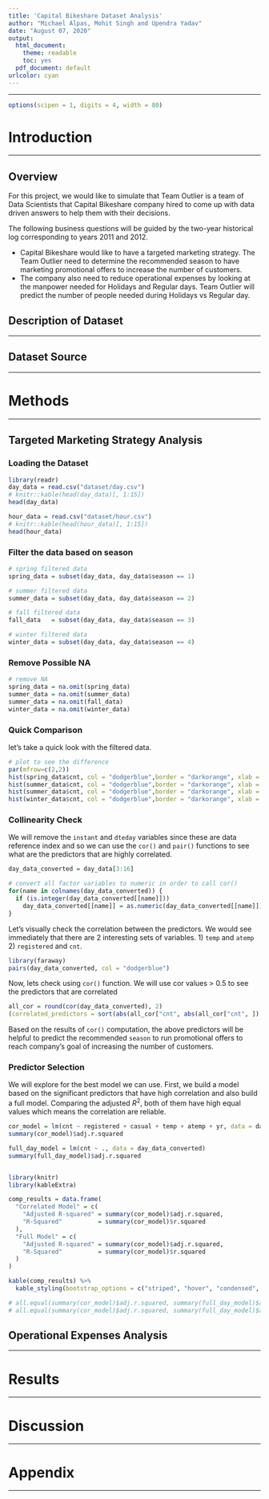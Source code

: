 ```yaml
---
title: 'Capital Bikeshare Dataset Analysis'
author: "Michael Alpas, Mohit Singh and Upendra Yadav"
date: "August 07, 2020"
output:
  html_document: 
    theme: readable
    toc: yes  
  pdf_document: default
urlcolor: cyan
---
```

---

```r
options(scipen = 1, digits = 4, width = 80)
```

# Introduction

---

## Overview

For this project, we would like to simulate that Team Outlier is a team of Data Scientists that Capital Bikeshare company hired to come up with data driven answers to help them with their decisions.

The following business questions will be guided by the two-year historical log corresponding to years 2011 and 2012.

 * Capital Bikeshare would like to have a targeted marketing strategy. The Team Outlier need to determine the recommended season to have marketing promotional offers to increase the number of customers.
 * The company also need to reduce operational expenses by looking at the manpower needed for Holidays and Regular days. Team Outlier will predict the number of people needed during Holidays vs Regular day.

## Description of Dataset

---

## Dataset Source

---

# Methods

---

## Targeted Marketing Strategy Analysis
### Loading the Dataset

```r
library(readr)
day_data = read.csv("dataset/day.csv")
# knitr::kable(head(day_data)[, 1:15])
head(day_data)

hour_data = read.csv("dataset/hour.csv")
# knitr::kable(head(hour_data)[, 1:15])
head(hour_data)
```

### Filter the data based on season
```r
# spring filtered data
spring_data = subset(day_data, day_data$season == 1)

# summer filtered data
summer_data = subset(day_data, day_data$season == 2)

# fall filtered data
fall_data   = subset(day_data, day_data$season == 3)

# winter filtered data
winter_data = subset(day_data, day_data$season == 4)
```

### Remove Possible NA

```r
# remove NA
spring_data = na.omit(spring_data)
summer_data = na.omit(summer_data)
summer_data = na.omit(fall_data)
winter_data = na.omit(winter_data)
```

### Quick Comparison

let's take a quick look with the filtered data.

```r
# plot to see the difference 
par(mfrow=c(2,2))
hist(spring_data$cnt, col = "dodgerblue",border = "darkorange", xlab = "count", main = "Spring Daily Rental Bike Summary")
hist(summer_data$cnt, col = "dodgerblue",border = "darkorange", xlab = "count", main = "Summer Daily Rental Bike Summary")
hist(summer_data$cnt, col = "dodgerblue",border = "darkorange", xlab = "count", main = "Fall Daily Rental Bike Summary")
hist(winter_data$cnt, col = "dodgerblue",border = "darkorange", xlab = "count", main = "Winter Daily Rental Bike Summary")

```

### Collinearity Check

We will remove the `instant` and `dteday` variables since these are data reference index and so we can use the `cor()` and `pair()` functions to see what are the predictors that are highly correlated.

```r
day_data_converted = day_data[3:16]

# convert all factor variables to numeric in order to call cor()
for(name in colnames(day_data_converted)) {
  if (is.integer(day_data_converted[[name]]))
    day_data_converted[[name]] = as.numeric(day_data_converted[[name]])
}
```

Let's visually check the correlation between the predictors. We would see immediately that there are 2 interesting sets of variables. 1) `temp` and `atemp` 2) `registered` and `cnt`. 

```r
library(faraway)
pairs(day_data_converted, col = "dodgerblue")
```

Now, lets check using `cor()` function. We will use cor values > 0.5 to see the predictors that are correlated

```r
all_cor = round(cor(day_data_converted), 2)
(correlated_predictors = sort(abs(all_cor["cnt", abs(all_cor["cnt", ]) > 0.5]), decreasing = TRUE)[-1])
```

Based on the results of `cor()` computation, the above predictors will be helpful to predict the recommended `season` to run promotional offers to reach company's goal of increasing the number of customers.

### Predictor Selection

We will explore for the best model we can use. First, we build a model based on the significant predictors that have high correlation and also build a full model. Comparing the adjusted $R^2$, both of them have high equal values which means the correlation are reliable.

```r
cor_model = lm(cnt ~ registered + casual + temp + atemp + yr, data = day_data_converted)
summary(cor_model)$adj.r.squared

full_day_model = lm(cnt ~ ., data = day_data_converted)
summary(full_day_model)$adj.r.squared


library(knitr)
library(kableExtra)

comp_results = data.frame(
  "Correlated Model" = c(
    "Adjusted R-squared" = summary(cor_model)$adj.r.squared,
    "R-Squared"          = summary(cor_model)$r.squared
  ),
  "Full Model" = c(
    "Adjusted R-squared" = summary(cor_model)$adj.r.squared,
    "R-Squared"          = summary(cor_model)$r.squared
  )
)

kable(comp_results) %>%
  kable_styling(bootstrap_options = c("striped", "hover", "condensed", "responsive"))

# all.equal(summary(cor_model)$adj.r.squared, summary(full_day_model)$adj.r.squared)
# all.equal(summary(cor_model)$adj.r.squared, summary(full_day_model)$adj.r.squared)

```



## Operational Expenses Analysis

---

# Results

---

# Discussion

---

# Appendix

---

